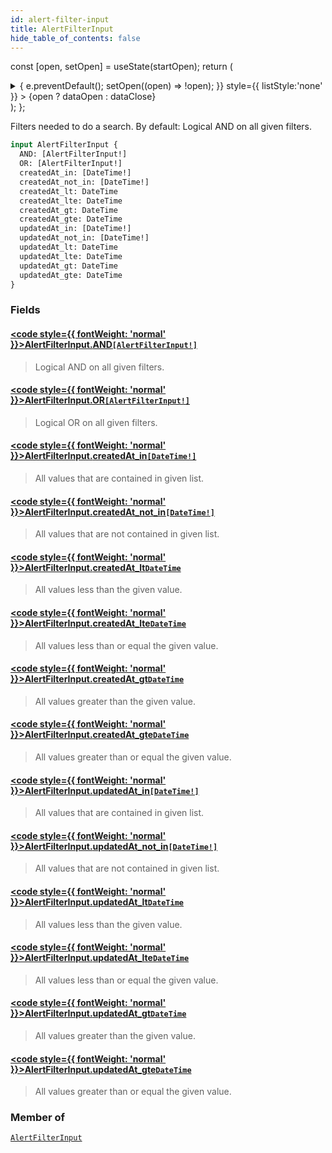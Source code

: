 ```yaml
---
id: alert-filter-input
title: AlertFilterInput
hide_table_of_contents: false
---
```






const [open, setOpen] = useState(startOpen);
return (
<details {...(open ? { open: true } : {})} className="details" style={{ border:'none', boxShadow:'none', background:'var(--ifm-background-color)' }}>
<summary
onClick={(e) => {
e.preventDefault();
setOpen((open) => !open);
}}
style={{ listStyle:'none' }} >
{open ? dataOpen : dataClose}
</summary>
{open && children}
</details>
);
};

Filters needed to do a search. By default: Logical AND on all given filters.

```graphql
input AlertFilterInput {
  AND: [AlertFilterInput!]
  OR: [AlertFilterInput!]
  createdAt_in: [DateTime!]
  createdAt_not_in: [DateTime!]
  createdAt_lt: DateTime
  createdAt_lte: DateTime
  createdAt_gt: DateTime
  createdAt_gte: DateTime
  updatedAt_in: [DateTime!]
  updatedAt_not_in: [DateTime!]
  updatedAt_lt: DateTime
  updatedAt_lte: DateTime
  updatedAt_gt: DateTime
  updatedAt_gte: DateTime
}
```

### Fields

#### [<code style={{ fontWeight: 'normal' }}>AlertFilterInput.<b>AND</b></code>](#)<Bullet />[`[AlertFilterInput!]`](/api/inputs/alert-filter-input) <Badge class="badge badge--secondary" text="list"/> <Badge class="badge badge--secondary" text="input"/>

> Logical AND on all given filters.

#### [<code style={{ fontWeight: 'normal' }}>AlertFilterInput.<b>OR</b></code>](#)<Bullet />[`[AlertFilterInput!]`](/api/inputs/alert-filter-input) <Badge class="badge badge--secondary" text="list"/> <Badge class="badge badge--secondary" text="input"/>

> Logical OR on all given filters.

#### [<code style={{ fontWeight: 'normal' }}>AlertFilterInput.<b>createdAt_in</b></code>](#)<Bullet />[`[DateTime!]`](/api/scalars/date-time) <Badge class="badge badge--secondary" text="list"/> <Badge class="badge badge--secondary" text="scalar"/>

> All values that are contained in given list.

#### [<code style={{ fontWeight: 'normal' }}>AlertFilterInput.<b>createdAt_not_in</b></code>](#)<Bullet />[`[DateTime!]`](/api/scalars/date-time) <Badge class="badge badge--secondary" text="list"/> <Badge class="badge badge--secondary" text="scalar"/>

> All values that are not contained in given list.

#### [<code style={{ fontWeight: 'normal' }}>AlertFilterInput.<b>createdAt_lt</b></code>](#)<Bullet />[`DateTime`](/api/scalars/date-time) <Badge class="badge badge--secondary" text="scalar"/>

> All values less than the given value.

#### [<code style={{ fontWeight: 'normal' }}>AlertFilterInput.<b>createdAt_lte</b></code>](#)<Bullet />[`DateTime`](/api/scalars/date-time) <Badge class="badge badge--secondary" text="scalar"/>

> All values less than or equal the given value.

#### [<code style={{ fontWeight: 'normal' }}>AlertFilterInput.<b>createdAt_gt</b></code>](#)<Bullet />[`DateTime`](/api/scalars/date-time) <Badge class="badge badge--secondary" text="scalar"/>

> All values greater than the given value.

#### [<code style={{ fontWeight: 'normal' }}>AlertFilterInput.<b>createdAt_gte</b></code>](#)<Bullet />[`DateTime`](/api/scalars/date-time) <Badge class="badge badge--secondary" text="scalar"/>

> All values greater than or equal the given value.

#### [<code style={{ fontWeight: 'normal' }}>AlertFilterInput.<b>updatedAt_in</b></code>](#)<Bullet />[`[DateTime!]`](/api/scalars/date-time) <Badge class="badge badge--secondary" text="list"/> <Badge class="badge badge--secondary" text="scalar"/>

> All values that are contained in given list.

#### [<code style={{ fontWeight: 'normal' }}>AlertFilterInput.<b>updatedAt_not_in</b></code>](#)<Bullet />[`[DateTime!]`](/api/scalars/date-time) <Badge class="badge badge--secondary" text="list"/> <Badge class="badge badge--secondary" text="scalar"/>

> All values that are not contained in given list.

#### [<code style={{ fontWeight: 'normal' }}>AlertFilterInput.<b>updatedAt_lt</b></code>](#)<Bullet />[`DateTime`](/api/scalars/date-time) <Badge class="badge badge--secondary" text="scalar"/>

> All values less than the given value.

#### [<code style={{ fontWeight: 'normal' }}>AlertFilterInput.<b>updatedAt_lte</b></code>](#)<Bullet />[`DateTime`](/api/scalars/date-time) <Badge class="badge badge--secondary" text="scalar"/>

> All values less than or equal the given value.

#### [<code style={{ fontWeight: 'normal' }}>AlertFilterInput.<b>updatedAt_gt</b></code>](#)<Bullet />[`DateTime`](/api/scalars/date-time) <Badge class="badge badge--secondary" text="scalar"/>

> All values greater than the given value.

#### [<code style={{ fontWeight: 'normal' }}>AlertFilterInput.<b>updatedAt_gte</b></code>](#)<Bullet />[`DateTime`](/api/scalars/date-time) <Badge class="badge badge--secondary" text="scalar"/>

> All values greater than or equal the given value.

### Member of

[`AlertFilterInput`](/api/inputs/alert-filter-input) <Badge class="badge badge--secondary" text="input"/>
